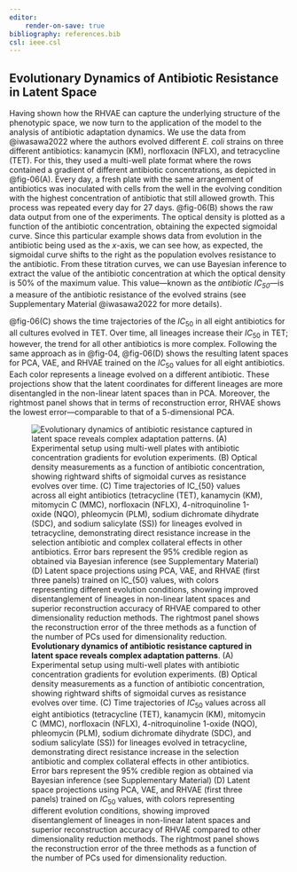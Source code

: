 ```yaml
---
editor:
    render-on-save: true
bibliography: references.bib
csl: ieee.csl
---
```


## Evolutionary Dynamics of Antibiotic Resistance in Latent Space

Having shown how the RHVAE can capture the underlying structure of the
phenotypic space, we now turn to the application of the model to the analysis of
antibiotic adaptation dynamics. We use the data from @iwasawa2022 where the
authors evolved different *E. coli* strains on three different antibiotics:
kanamycin (KM), norfloxacin (NFLX), and tetracycline (TET). For this, they used
a multi-well plate format where the rows contained a gradient of different
antibiotic concentrations, as depicted in @fig-06(A). Every day, a fresh plate
with the same arrangement of antibiotics was inoculated with cells from the well
in the evolving condition with the highest concentration of antibiotic that
still allowed growth. This process was repeated every day for 27 days.
@fig-06(B) shows the raw data output from one of the experiments. The optical
density is plotted as a function of the antibiotic concentration, obtaining the
expected sigmoidal curve. Since this particular example shows data from
evolution in the antibiotic being used as the $x$-axis, we can see how, as
expected, the sigmoidal curve shifts to the right as the population evolves
resistance to the antibiotic. From these titration curves, we can use Bayesian
inference to extract the value of the antibiotic concentration at which the
optical density is 50% of the maximum value. This value---known as the
*antibiotic $IC_{50}$*---is a measure of the antibiotic resistance of the
evolved strains (see Supplementary Material @iwasawa2022 for more details).

@fig-06(C) shows the time trajectories of the $IC_{50}$ in all eight antibiotics
for all cultures evolved in TET. Over time, all lineages increase their
$IC_{50}$ in TET; however, the trend for all other antibiotics is more complex.
Following the same approach as in @fig-04, @fig-06(D) shows the resulting latent
spaces for PCA, VAE, and RHVAE trained on the $IC_{50}$ values for all eight
antibiotics. Each color represents a lineage evolved on a different antibiotic.
These projections show that the latent coordinates for different lineages are
more disentangled in the non-linear latent spaces than in PCA. Moreover, the
rightmost panel shows that in terms of reconstruction error, RHVAE shows the
lowest error---comparable to that of a 5-dimensional PCA.

![**Evolutionary dynamics of antibiotic resistance captured in latent space
reveals complex adaptation patterns**. (A) Experimental setup using multi-well
plates with antibiotic concentration gradients for evolution experiments. (B)
Optical density measurements as a function of antibiotic concentration, showing
rightward shifts of sigmoidal curves as resistance evolves over time. (C) Time
trajectories of $IC_{50}$ values across all eight antibiotics (tetracycline
(TET), kanamycin (KM), mitomycin C (MMC), norfloxacin (NFLX), 4-nitroquinoline
1-oxide (NQO), phleomycin (PLM), sodium dichromate dihydrate (SDC), and sodium
salicylate (SS)) for lineages evolved in tetracycline, demonstrating direct
resistance increase in the selection antibiotic and complex collateral effects
in other antibiotics. Error bars represent the 95% credible region as obtained
via Bayesian inference (see Supplementary Material) (D) Latent space projections
using PCA, VAE, and RHVAE (first three panels) trained on $IC_{50}$ values, with
colors representing different evolution conditions, showing improved
disentanglement of lineages in non-linear latent spaces and superior
reconstruction accuracy of RHVAE compared to other dimensionality reduction
methods. The rightmost panel shows the reconstruction error of the three methods
as a function of the number of PCs used for dimensionality
reduction.](./fig/main/fig06_v02_compiled){#fig-06}